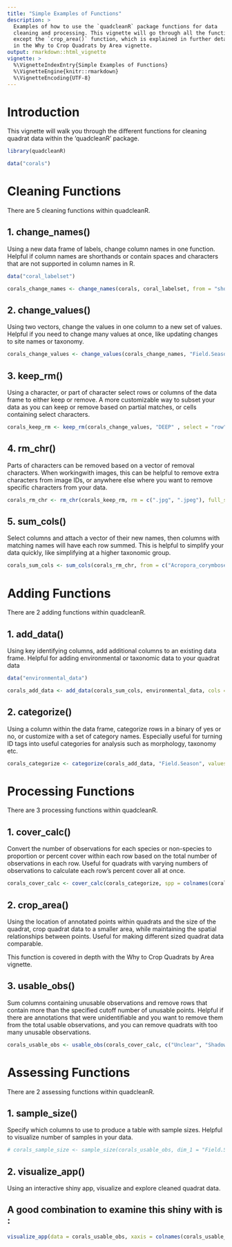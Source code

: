```yaml
---
title: "Simple Examples of Functions"
description: >
  Examples of how to use the `quadcleanR` package functions for data 
  cleaning and processing. This vignette will go through all the functions 
  except the `crop_area()` function, which is explained in further details 
  in the Why to Crop Quadrats by Area vignette.
output: rmarkdown::html_vignette
vignette: >
  %\VignetteIndexEntry{Simple Examples of Functions}
  %\VignetteEngine{knitr::rmarkdown}
  %\VignetteEncoding{UTF-8}
---
```


# Introduction

This vignette will walk you through the different functions for cleaning quadrat data within the 
'quadcleanR' package. 

```r

library(quadcleanR)

data("corals")

```


# Cleaning Functions

There are 5 cleaning functions within quadcleanR.

## 1. change_names()

Using a new data frame of labels, change column names in one function. Helpful if column names are shorthands or contain spaces and characters that are not supported in column names in R.

```r

data("coral_labelset")

corals_change_names <- change_names(corals, coral_labelset, from = "short_name", to = "full_name")

```


## 2. change_values()

Using two vectors, change the values in one column to a new set of values. Helpful if you need to change many values at once, like updating changes to site names or taxonomy.

```r

corals_change_values <- change_values(corals_change_names, "Field.Season", c("KI2015a", "KI2016a"), c("KI2015", "KI2016"))

```


## 3. keep_rm()
Using a character, or part of character select rows or columns of the data frame to either keep or remove. A more customizable way to subset your data as you can keep or remove based on partial matches, or cells containing select characters.

```r

corals_keep_rm <- keep_rm(corals_change_values, "DEEP" , select = "row", keep = FALSE, drop_levels = TRUE, exact = FALSE, "Site")

```


## 4. rm_chr()
Parts of characters can be removed based on a vector of removal characters. When workingwith images, this can be helpful to remove extra characters from image IDs, or anywhere else where you want to remove specific characters from your data. 


```r

corals_rm_chr <- rm_chr(corals_keep_rm, rm = c(".jpg", ".jpeg"), full_selection = FALSE, cols = "Quadrat")

```


## 5. sum_cols()
Select columns and attach a vector of their new names, then columns with matching names will have each row summed. This is helpful to simplify your data quickly, like simplifying at a higher taxonomic group.

```r

corals_sum_cols <- sum_cols(corals_rm_chr, from = c("Acropora_corymbose", "Acropora_digitate", "Acropora_tabulate"), to = c("Acropora_spp", "Acropora_spp", "Acropora_spp"))

```


# Adding Functions

There are 2 adding functions within quadcleanR.

## 1. add_data()
Using key identifying columns, add additional columns to an existing data frame. Helpful for adding environmental or taxonomic data to your quadrat data 

```r

data("environmental_data")

corals_add_data <- add_data(corals_sum_cols, environmental_data, cols = c("HD_Cat", "HD_Cont"), data_id = "Site", add_id = "Site", number = 4)

```


## 2. categorize()
Using a column within the data frame, categorize rows in a binary of yes or no, or customize with a set of category names. Especially useful for turning ID tags into useful categories for analysis such as morphology, taxonomy etc.


```r

corals_categorize <- categorize(corals_add_data, "Field.Season", values = c("2015", "2016", "2017"), name = "ElNino", binary = FALSE, exact = FALSE, categories = c("Before", "During", "After"))

```


# Processing Functions

There are 3 processing functions within quadcleanR.

## 1. cover_calc()
Convert the number of observations for each species or non-species to proportion or percent cover within each row based on the total number of observations in each row. Useful for quadrats with varying numbers of observations to calculate each row's percent cover all at once.

```r

corals_cover_calc <- cover_calc(corals_categorize, spp = colnames(corals_categorize[,c(7:15)]), prop = TRUE, total = TRUE)

```

## 2. crop_area()
Using the location of annotated points within quadrats and the size of the quadrat, crop quadrat data to a smaller area, while maintaining the spatial relationships between points. Useful for making different sized quadrat data comparable.


This function is covered in depth with the Why to Crop Quadrats by Area vignette.


## 3. usable_obs()
Sum columns containing unusable observations and remove rows that contain more than the specified cutoff number of unusable points. Helpful if there are annotations that were unidentifiable and you want to remove them from the total usable observations, and you can remove quadrats with too many unusable observations.

```r

corals_usable_obs <- usable_obs(corals_cover_calc, c("Unclear", "Shadow"), max = TRUE, cutoff = 0.9, print_max = FALSE, rm_unusable = TRUE)

```


# Assessing Functions

There are 2 assessing functions within quadcleanR.

## 1. sample_size()
Specify which columns to use to produce a table with sample sizes. Helpful to visualize number of samples in your data.

```r

# corals_sample_size <- sample_size(corals_usable_obs, dim_1 = "Field.Season", dim_2 = "Site", count = "Quadrat")

```

## 2. visualize_app()
Using an interactive shiny app, visualize and explore cleaned quadrat data.

A good combination to examine this shiny with is :
- 

```r

visualize_app(data = corals_usable_obs, xaxis = colnames(corals_usable_obs[,c(1:6)]), yaxis = colnames(corals_usable_obs[,c(7:13)]))

```


